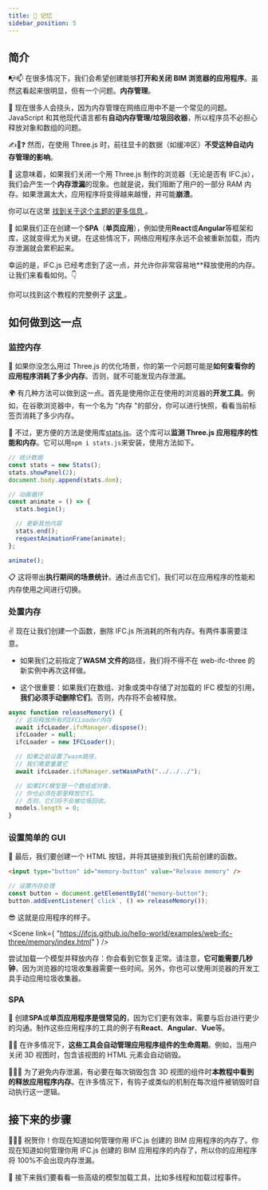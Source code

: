 ```yaml
---
title: 🧠 记忆
sidebar_position: 5
---
```



## 简介

📭📫
在很多情况下，我们会希望创建能够**打开和关闭 BIM 浏览器的应用程序**。虽然这看起来很明显，但有一个问题。**内存管理**。

🤔
现在很多人会挠头，因为内存管理在网络应用中不是一个常见的问题。JavaScript 和其他现代语言都有**自动内存管理/垃圾回收器**，所以程序员不必担心释放对象和数组的问题。

✍🤖❓
然而，在使用 Three.js 时，前往显卡的数据（如缓冲区）**不受这种自动内存管理的影响**。

🤕
这意味着，如果我们关闭一个用 Three.js 制作的浏览器（无论是否有 IFC.js），我们会产生一个**内存泄漏**的现象。也就是说，我们阻断了用户的一部分 RAM 内存。如果泄漏太大，应用程序将变得越来越慢，并可能**崩溃**。

<IfcAlert>
  你可以在这里
  <a href="https://threejs.org/docs/#manual/en/introduction/How-to-dispose-of-objects">
    找到关于这个主题的更多信息
  </a>。
</IfcAlert>

🚀
如果我们正在创建一个**SPA**（**单页应用**），例如使用**React**或**Angular**等框架和库，这就变得尤为关键。在这些情况下，网络应用程序永远不会被重新加载，而内存泄漏就会累积起来。

幸运的是，IFC.js 已经考虑到了这一点，并允许你非常容易地\*\*释放使用的内存。让我们来看看如何。👇

<IfcCard>
  你可以找到这个教程的完整例子
  <a href="https://github.com/IFCjs/hello-world/tree/main/examples/web-ifc-three/memory">
    这里
  </a>。
</IfcCard>

## 如何做到这一点

### 监控内存

👀
如果你没怎么用过 Three.js 的优化场景，你的第一个问题可能是**如何查看你的应用程序消耗了多少内存**。否则，就不可能发现内存泄漏。

🌍
有几种方法可以做到这一点。首先是使用你正在使用的浏览器的**开发工具**。例如，在谷歌浏览器中，有一个名为 "内存 "的部分，你可以进行快照，看看当前标签页消耗了多少内存。

🤖
不过，更方便的方法是使用库[stats.js](https://github.com/mrdoob/stats.js/)。这个库可以**监测 Three.js 应用程序的性能和内存**。它可以用`npm i stats.js`来安装，使用方法如下。

```js
// 统计数据
const stats = new Stats();
stats.showPanel(2);
document.body.append(stats.dom);

// 动画循环
const animate = () => {
  stats.begin();

  // 更新其他内容
  stats.end();
  requestAnimationFrame(animate);
};

animate();
```

📋
这将带出**执行期间的场景统计**。通过点击它们，我们可以在应用程序的性能和内存使用之间进行切换。

### 处置内存

✌
现在让我们创建一个函数，删除 IFC.js 所消耗的所有内存。有两件事需要注意。

- 如果我们之前指定了**WASM 文件的**路径，我们将不得不在 web-ifc-three 的新实例中再次这样做。

- 这个很重要：如果我们在数组、对象或类中存储了对加载的 IFC 模型的引用，**我们必须手动删除它们**。否则，内存将不会被释放。

```js
async function releaseMemory() {
  // 这将释放所有的IFCLoader内存
  await ifcLoader.ifcManager.dispose();
  ifcLoader = null;
  ifcLoader = new IFCLoader();

  // 如果之前设置了wasm路径，
  // 我们需要重置它
  await ifcLoader.ifcManager.setWasmPath("../../../");

  // 如果IFC模型是一个数组或对象，
  // 你也必须在那里释放它们。
  // 否则，它们将不会被垃圾回收。
  models.length = 0;
}
```

### 设置简单的 GUI

💅
最后，我们要创建一个 HTML 按钮，并将其链接到我们先前创建的函数。

```html
<input type="button" id="memory-button" value="Release memory" />
```

```js
// 设置内存处理
const button = document.getElementById("memory-button");
button.addEventListener(`click`, () => releaseMemory());
```

😎 这就是应用程序的样子。

<Scene
  link={
    "https://ifcjs.github.io/hello-world/examples/web-ifc-three/memory/index.html"
  }
/>

尝试加载一个模型并释放内存：你会看到它恢复正常。请注意，**它可能需要几秒钟**，因为浏览器的垃圾收集器需要一些时间。另外，你也可以使用浏览器的开发工具手动应用垃圾收集器。

### SPA

🌈
创建**SPA**或**单页应用程序是很常见的**，因为它们更有效率，需要与后台进行更少的沟通。制作这些应用程序的工具的例子有**React**、**Angular**、**Vue**等。

👶👴
在许多情况下，**这些工具会自动管理应用程序组件的生命周期**。例如，当用户关闭 3D 视图时，包含该视图的 HTML 元素会自动销毁。

🚧🚧🚧
为了避免内存泄漏，有必要在每次销毁包含 3D 视图的组件时**本教程中看到的释放应用程序内存**。在许多情况下，有钩子或类似的机制在每次组件被销毁时自动执行这一逻辑。

## 接下来的步骤

🎉🎉🎉
祝贺你！你现在知道如何管理你用 IFC.js 创建的 BIM 应用程序的内存了。你现在知道如何管理你用 IFC.js 创建的 BIM 应用程序的内存了，所以你的应用程序将 100%不会出现内存泄漏。

💪
接下来我们要看看一些高级的模型加载工具，比如多线程和加载过程事件。
